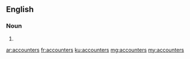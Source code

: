 ==English==

===Noun===
{{head|en|plural}}

# {{plural of|accounter|lang=en|nocat=1}}

[[ar:accounters]]
[[fr:accounters]]
[[ku:accounters]]
[[mg:accounters]]
[[my:accounters]]